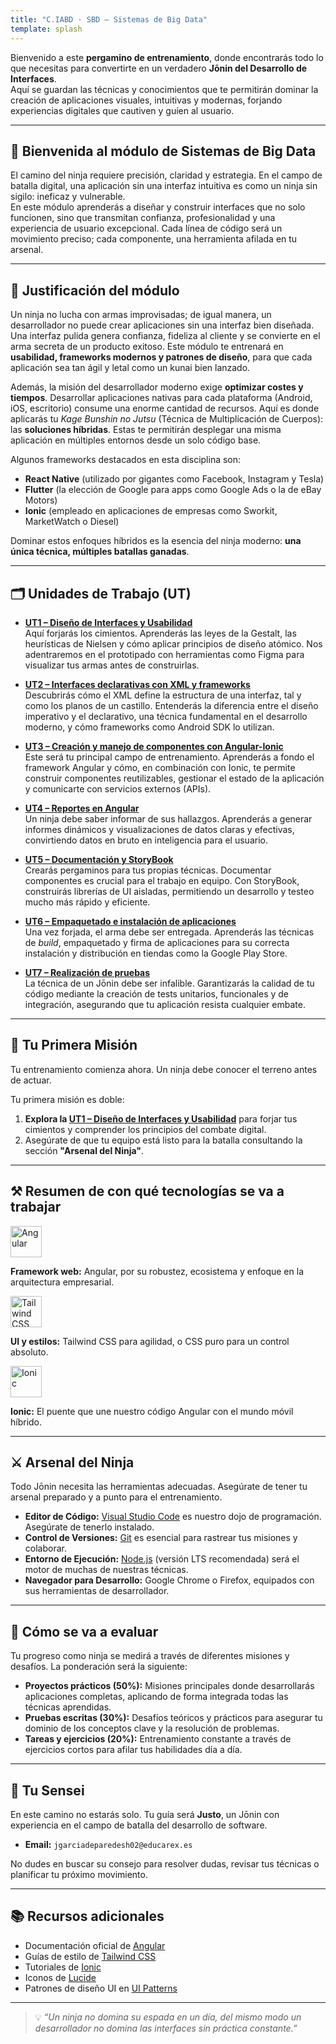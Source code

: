 ```yaml
---
title: "C.IABD · SBD – Sistemas de Big Data"
template: splash
---
```


Bienvenido a este **pergamino de entrenamiento**, donde encontrarás todo lo que necesitas para convertirte en un verdadero **Jōnin del Desarrollo de Interfaces**.  
Aquí se guardan las técnicas y conocimientos que te permitirán dominar la creación de aplicaciones visuales, intuitivas y modernas, forjando experiencias digitales que cautiven y guíen al usuario.

---

## 📜 Bienvenida al módulo de Sistemas de Big Data
El camino del ninja requiere precisión, claridad y estrategia. En el campo de batalla digital, una aplicación sin una interfaz intuitiva es como un ninja sin sigilo: ineficaz y vulnerable.  
En este módulo aprenderás a diseñar y construir interfaces que no solo funcionen, sino que transmitan confianza, profesionalidad y una experiencia de usuario excepcional. Cada línea de código será un movimiento preciso; cada componente, una herramienta afilada en tu arsenal.

---

## 🎯 Justificación del módulo
Un ninja no lucha con armas improvisadas; de igual manera, un desarrollador no puede crear aplicaciones sin una interfaz bien diseñada. Una interfaz pulida genera confianza, fideliza al cliente y se convierte en el arma secreta de un producto exitoso. Este módulo te entrenará en **usabilidad, frameworks modernos y patrones de diseño**, para que cada aplicación sea tan ágil y letal como un kunai bien lanzado.  

Además, la misión del desarrollador moderno exige **optimizar costes y tiempos**. Desarrollar aplicaciones nativas para cada plataforma (Android, iOS, escritorio) consume una enorme cantidad de recursos. Aquí es donde aplicarás tu *Kage Bunshin no Jutsu* (Técnica de Multiplicación de Cuerpos): las **soluciones híbridas**. Estas te permitirán desplegar una misma aplicación en múltiples entornos desde un solo código base.  

Algunos frameworks destacados en esta disciplina son:  
- **React Native** (utilizado por gigantes como Facebook, Instagram y Tesla)  
- **Flutter** (la elección de Google para apps como Google Ads o la de eBay Motors)  
- **Ionic** (empleado en aplicaciones de empresas como Sworkit, MarketWatch o Diesel)  

Dominar estos enfoques híbridos es la esencia del ninja moderno: **una única técnica, múltiples batallas ganadas**.  

---

## 🗂️ Unidades de Trabajo (UT)

- **[UT1 – Diseño de Interfaces y Usabilidad](/desarrollo-interfaces/ut1)**  
  Aquí forjarás los cimientos. Aprenderás las leyes de la Gestalt, las heurísticas de Nielsen y cómo aplicar principios de diseño atómico. Nos adentraremos en el prototipado con herramientas como Figma para visualizar tus armas antes de construirlas.

- **[UT2 – Interfaces declarativas con XML y frameworks](/desarrollo-interfaces/ut2)**  
  Descubrirás cómo el XML define la estructura de una interfaz, tal y como los planos de un castillo. Entenderás la diferencia entre el diseño imperativo y el declarativo, una técnica fundamental en el desarrollo moderno, y cómo frameworks como Android SDK lo utilizan.

- **[UT3 – Creación y manejo de componentes con Angular-Ionic](/desarrollo-interfaces/ut3)**  
  Este será tu principal campo de entrenamiento. Aprenderás a fondo el framework Angular y cómo, en combinación con Ionic, te permite construir componentes reutilizables, gestionar el estado de la aplicación y comunicarte con servicios externos (APIs).

- **[UT4 – Reportes en Angular](/desarrollo-interfaces/ut4)**  
  Un ninja debe saber informar de sus hallazgos. Aprenderás a generar informes dinámicos y visualizaciones de datos claras y efectivas, convirtiendo datos en bruto en inteligencia para el usuario.

- **[UT5 – Documentación y StoryBook](/desarrollo-interfaces/ut5)**  
  Crearás pergaminos para tus propias técnicas. Documentar componentes es crucial para el trabajo en equipo. Con StoryBook, construirás librerías de UI aisladas, permitiendo un desarrollo y testeo mucho más rápido y eficiente.

- **[UT6 – Empaquetado e instalación de aplicaciones](/desarrollo-interfaces/ut6)**  
  Una vez forjada, el arma debe ser entregada. Aprenderás las técnicas de *build*, empaquetado y firma de aplicaciones para su correcta instalación y distribución en tiendas como la Google Play Store.

- **[UT7 – Realización de pruebas](/desarrollo-interfaces/ut7)**  
  La técnica de un Jōnin debe ser infalible. Garantizarás la calidad de tu código mediante la creación de tests unitarios, funcionales y de integración, asegurando que tu aplicación resista cualquier embate.

---

## 🚀 Tu Primera Misión

Tu entrenamiento comienza ahora. Un ninja debe conocer el terreno antes de actuar.

Tu primera misión es doble:
1.  **Explora la [UT1 – Diseño de Interfaces y Usabilidad](/desarrollo-interfaces/ut1)** para forjar tus cimientos y comprender los principios del combate digital.
2.  Asegúrate de que tu equipo está listo para la batalla consultando la sección **"Arsenal del Ninja"**.

---

## ⚒️ Resumen de con qué tecnologías se va a trabajar

<div style={{ display: "flex", gap: "2rem", alignItems: "flex-end", justifyContent: "center", flexWrap: "wrap" }}>
  <div style={{ display: "flex", flexDirection: "column", alignItems: "center" }}>
    <img src="https://angular.io/assets/images/logos/angular/angular.svg" alt="Angular" width="50" />
    <p><strong>Framework web:</strong> Angular, por su robustez, ecosistema y enfoque en la arquitectura empresarial.</p>
  </div>
  <div style={{ display: "flex", flexDirection: "column", alignItems: "center" }}>
    <img src="https://upload.wikimedia.org/wikipedia/commons/d/d5/Tailwind_CSS_Logo.svg" alt="Tailwind CSS" width="50" />
    <p><strong>UI y estilos:</strong> Tailwind CSS para agilidad, o CSS puro para un control absoluto.</p>
  </div>
  <div style={{ display: "flex", flexDirection: "column", alignItems: "center" }}>
    <img src="https://upload.wikimedia.org/wikipedia/commons/d/d1/Ionic_Logo.svg" alt="Ionic" width="50" />
    <p><strong>Ionic:</strong> El puente que une nuestro código Angular con el mundo móvil híbrido.</p>
  </div>
</div>

---

## ⚔️ Arsenal del Ninja

Todo Jōnin necesita las herramientas adecuadas. Asegúrate de tener tu arsenal preparado y a punto para el entrenamiento.

- **Editor de Código:** [Visual Studio Code](https://code.visualstudio.com/) es nuestro dojo de programación. Asegúrate de tenerlo instalado.
- **Control de Versiones:** [Git](https://git-scm.com/) es esencial para rastrear tus misiones y colaborar.
- **Entorno de Ejecución:** [Node.js](https://nodejs.org/) (versión LTS recomendada) será el motor de muchas de nuestras técnicas.
- **Navegador para Desarrollo:** Google Chrome o Firefox, equipados con sus herramientas de desarrollador.

---

## 🧪 Cómo se va a evaluar

Tu progreso como ninja se medirá a través de diferentes misiones y desafíos. La ponderación será la siguiente:

- **Proyectos prácticos (50%):** Misiones principales donde desarrollarás aplicaciones completas, aplicando de forma integrada todas las técnicas aprendidas.
- **Pruebas escritas (30%):** Desafíos teóricos y prácticos para asegurar tu dominio de los conceptos clave y la resolución de problemas.
- **Tareas y ejercicios (20%):** Entrenamiento constante a través de ejercicios cortos para afilar tus habilidades día a día.

---

## 🥷 Tu Sensei

En este camino no estarás solo. Tu guía será **Justo**, un Jōnin con experiencia en el campo de batalla del desarrollo de software.

- **Email:** `jgarciadeparedesh02@educarex.es`

No dudes en buscar su consejo para resolver dudas, revisar tus técnicas o planificar tu próximo movimiento.

---

## 📚 Recursos adicionales

- Documentación oficial de [Angular](https://angular.dev)  
- Guías de estilo de [Tailwind CSS](https://tailwindcss.com/docs)  
- Tutoriales de [Ionic](https://ionicframework.com/docs)
- Iconos de [Lucide](https://lucide.dev/)
- Patrones de diseño UI en [UI Patterns](https://uipatterns.com/)

---

> 💡 *“Un ninja no domina su espada en un día, del mismo modo un desarrollador no domina las interfaces sin práctica constante.”*  
